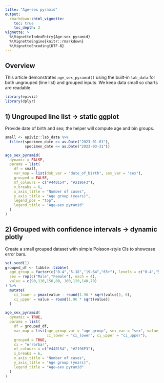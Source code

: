 ```yaml
---
title: "Age–sex pyramid"
output:
  rmarkdown::html_vignette:
    toc: true
    toc_depth: 2
vignette: >
  %\VignetteIndexEntry{Age–sex pyramid}
  %\VignetteEngine{knitr::rmarkdown}
  %\VignetteEncoding{UTF-8}
---
```


## Overview

This article demonstrates `age_sex_pyramid()` using the built-in `lab_data` for both ungrouped (line list) and grouped inputs. We keep data small so charts are readable.

```r
library(epiviz)
library(dplyr)
```

## 1) Ungrouped line list → static ggplot

Provide date of birth and sex; the helper will compute age and bin groups.

```r
small <- epiviz::lab_data %>%
  filter(specimen_date >= as.Date("2023-01-01"),
         specimen_date <= as.Date("2023-03-31"))

age_sex_pyramid(
  dynamic = FALSE,
  params = list(
    df = small,
    var_map = list(dob_var = "date_of_birth", sex_var = "sex"),
    grouped = FALSE,
    mf_colours = c("#440154", "#2196F3"),
    x_breaks = 6,
    x_axis_title = "Number of cases",
    y_axis_title = "Age group (years)",
    legend_pos = "top",
    legend_title = "Age–sex pyramid"
  )
)
```

## 2) Grouped with confidence intervals → dynamic plotly

Create a small grouped dataset with simple Poisson-style CIs to showcase error bars.

```r
set.seed(1)
grouped_df <- tibble::tibble(
  age_group = factor(c("0-4","5-18","19-64","65+"), levels = c("0-4","5-18","19-64","65+")),
  sex = rep(c("Male","Female"), each = 4),
  value = c(90,110,150,80, 100,120,140,70)
) %>%
  mutate(
    ci_lower = pmax(value - round(1.96 * sqrt(value)), 0),
    ci_upper = value + round(1.96 * sqrt(value))
  )

age_sex_pyramid(
  dynamic = TRUE,
  params = list(
    df = grouped_df,
    var_map = list(age_group_var = "age_group", sex_var = "sex", value_var = "value",
                   ci_lower = "ci_lower", ci_upper = "ci_upper"),
    grouped = TRUE,
    ci = "errorbar",
    mf_colours = c("#440154", "#2196F3"),
    x_breaks = 6,
    x_axis_title = "Number of cases",
    y_axis_title = "Age group (years)",
    legend_title = "Age–sex pyramid"
  )
)
```


